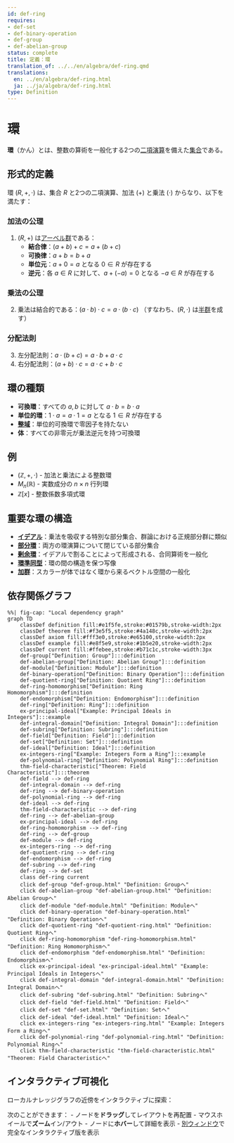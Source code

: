 ```yaml
---
id: def-ring
requires:
- def-set
- def-binary-operation
- def-group
- def-abelian-group
status: complete
title: 定義：環
translation_of: ../../en/algebra/def-ring.qmd
translations:
  en: ../en/algebra/def-ring.html
  ja: ../ja/algebra/def-ring.html
type: Definition
---
```


# 環 {#def-ring}

**環**（かん）とは、整数の算術を一般化する2つの[二項演算](def-binary-operation.qmd)を備えた[集合](../logic-set-theory/def-set.qmd)である。

## 形式的定義

環 $(R, +, \cdot)$ は、集合 $R$ と2つの二項演算、加法 $(+)$ と乗法 $(\cdot)$ からなり、以下を満たす：

### 加法の公理
1. $(R, +)$ は[アーベル群](def-abelian-group.qmd)である：
   - **結合律**：$(a + b) + c = a + (b + c)$
   - **可換律**：$a + b = b + a$
   - **単位元**：$a + 0 = a$ となる $0 \in R$ が存在する
   - **逆元**：各 $a \in R$ に対して、$a + (-a) = 0$ となる $-a \in R$ が存在する

### 乗法の公理
2. 乗法は結合的である：$(a \cdot b) \cdot c = a \cdot (b \cdot c)$
   （すなわち、$(R, \cdot)$ は[半群](def-semigroup.qmd)を成す）

### 分配法則
3. 左分配法則：$a \cdot (b + c) = a \cdot b + a \cdot c$
4. 右分配法則：$(a + b) \cdot c = a \cdot c + b \cdot c$

## 環の種類

- **可換環**：すべての $a, b$ に対して $a \cdot b = b \cdot a$
- **単位的環**：$1 \cdot a = a \cdot 1 = a$ となる $1 \in R$ が存在する
- **[整域](def-integral-domain.qmd)**：単位的可換環で零因子を持たない
- **体**：すべての非零元が乗法逆元を持つ可換環

## 例

- $(\mathbb{Z}, +, \cdot)$ - 加法と乗法による整数環
- $M_n(\mathbb{R})$ - 実数成分の $n \times n$ 行列環
- $\mathbb{Z}[x]$ - 整数係数多項式環

## 重要な環の構造

- **[イデアル](def-ideal.qmd)**：乗法を吸収する特別な部分集合、群論における正規部分群に類似
- **[部分環](def-subring.qmd)**：両方の環演算について閉じている部分集合
- **[剰余環](def-quotient-ring.qmd)**：イデアルで割ることによって形成される、合同算術を一般化
- **[環準同型](def-ring-homomorphism.qmd)**：環の間の構造を保つ写像
- **[加群](def-module.qmd)**：スカラーが体ではなく環から来るベクトル空間の一般化

## 依存関係グラフ

```mermaid
%%| fig-cap: "Local dependency graph"
graph TD
    classDef definition fill:#e1f5fe,stroke:#01579b,stroke-width:2px
    classDef theorem fill:#f3e5f5,stroke:#4a148c,stroke-width:2px
    classDef axiom fill:#fff3e0,stroke:#e65100,stroke-width:2px
    classDef example fill:#e8f5e9,stroke:#1b5e20,stroke-width:2px
    classDef current fill:#ffebee,stroke:#b71c1c,stroke-width:3px
    def-group["Definition: Group"]:::definition
    def-abelian-group["Definition: Abelian Group"]:::definition
    def-module["Definition: Module"]:::definition
    def-binary-operation["Definition: Binary Operation"]:::definition
    def-quotient-ring["Definition: Quotient Ring"]:::definition
    def-ring-homomorphism["Definition: Ring Homomorphism"]:::definition
    def-endomorphism["Definition: Endomorphism"]:::definition
    def-ring["Definition: Ring"]:::definition
    ex-principal-ideal["Example: Principal Ideals in Integers"]:::example
    def-integral-domain["Definition: Integral Domain"]:::definition
    def-subring["Definition: Subring"]:::definition
    def-field["Definition: Field"]:::definition
    def-set["Definition: Set"]:::definition
    def-ideal["Definition: Ideal"]:::definition
    ex-integers-ring["Example: Integers Form a Ring"]:::example
    def-polynomial-ring["Definition: Polynomial Ring"]:::definition
    thm-field-characteristic["Theorem: Field Characteristic"]:::theorem
    def-field --> def-ring
    def-integral-domain --> def-ring
    def-ring --> def-binary-operation
    def-polynomial-ring --> def-ring
    def-ideal --> def-ring
    thm-field-characteristic --> def-ring
    def-ring --> def-abelian-group
    ex-principal-ideal --> def-ring
    def-ring-homomorphism --> def-ring
    def-ring --> def-group
    def-module --> def-ring
    ex-integers-ring --> def-ring
    def-quotient-ring --> def-ring
    def-endomorphism --> def-ring
    def-subring --> def-ring
    def-ring --> def-set
    class def-ring current
    click def-group "def-group.html" "Definition: Groupへ"
    click def-abelian-group "def-abelian-group.html" "Definition: Abelian Groupへ"
    click def-module "def-module.html" "Definition: Moduleへ"
    click def-binary-operation "def-binary-operation.html" "Definition: Binary Operationへ"
    click def-quotient-ring "def-quotient-ring.html" "Definition: Quotient Ringへ"
    click def-ring-homomorphism "def-ring-homomorphism.html" "Definition: Ring Homomorphismへ"
    click def-endomorphism "def-endomorphism.html" "Definition: Endomorphismへ"
    click ex-principal-ideal "ex-principal-ideal.html" "Example: Principal Ideals in Integersへ"
    click def-integral-domain "def-integral-domain.html" "Definition: Integral Domainへ"
    click def-subring "def-subring.html" "Definition: Subringへ"
    click def-field "def-field.html" "Definition: Fieldへ"
    click def-set "def-set.html" "Definition: Setへ"
    click def-ideal "def-ideal.html" "Definition: Idealへ"
    click ex-integers-ring "ex-integers-ring.html" "Example: Integers Form a Ringへ"
    click def-polynomial-ring "def-polynomial-ring.html" "Definition: Polynomial Ringへ"
    click thm-field-characteristic "thm-field-characteristic.html" "Theorem: Field Characteristicへ"
```

## インタラクティブ可視化

ローカルナレッジグラフの近傍をインタラクティブに探索：

::: {.graph-viz data-id="def-ring" data-width="700" data-height="500"}
:::

次のことができます：
- ノードを**ドラッグ**してレイアウトを再配置
- マウスホイールで**ズーム**イン/アウト
- ノードに**ホバー**して詳細を表示
- [別ウィンドウ](../../output/interactive/def-ring.html){target="_blank"}で完全なインタラクティブ版を表示